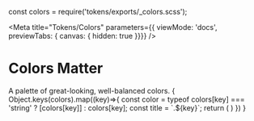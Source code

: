 const colors = require('tokens/exports/_colors.scss');

<Meta title="Tokens/Colors"
parameters={{ viewMode: 'docs', previewTabs: { canvas: { hidden: true }}}}
/>

# Colors Matter

<Subtitle>
A palette of great-looking, well-balanced colors.
</Subtitle>

<ColorPalette>
  {
    Object.keys(colors).map((key)=>{
      const color = typeof colors[key] === 'string' ? [colors[key]] : colors[key];
      const title = `.${key}`;
      return (
        <ColorItem key={key} title={title} colors={color} />
      )
    })
  }
</ColorPalette>
